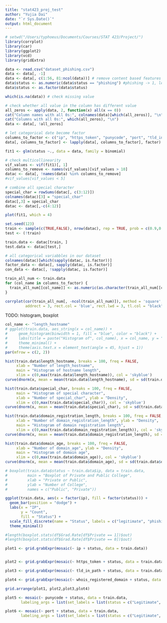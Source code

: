 ```yaml
---
title: "stat423_proj_test"
author: "Yujia Dai"
date: "`r Sys.Date()`"
output: html_document
---
```


```r
# setwd("/Users/typhoeus/Documents/Courses/STAT 423/Project/")
library(corrplot)
library(car)  
library(ggplot2)
library(vcd)
library(gridExtra)
```


```r
data <- read.csv("dataset_phishing.csv")
data <- data[, -1]
data <- data[, c(1:56, 81:ncol(data))] # remove content based features
data$status <- as.numeric(data$status == "phishing") #phishing -> 1, legitimate -> 0
data$status <- as.factor(data$status)

which(is.na(data)) # check missing value

# check whether all value in the column has different value
all_zeros <- apply(data, 2, function(x) all(x == 0))
cat("Column names with all 0s:", colnames(data)[which(all_zeros)], "\n")
cat("Columns with all 0s:", which(all_zeros), "\n")
data <- data[, !all_zeros]

# let categorical date become factor
columns_to_factor <- c("ip", "https_token", "punycode", "port", "tld_in_path", "tld_in_subdomain", "abnormal_subdomain", "prefix_suffix", "random_domain", "shortening_service", "path_extension", "domain_in_brand", "brand_in_subdomain", "brand_in_path", "suspecious_tld", "statistical_report", "whois_registered_domain", "dns_record", "google_index")
data[, columns_to_factor] <- lapply(data[, columns_to_factor], factor)
```

```r
fit1 <- glm(status ~., data = data, family = binomial)

# check multicollinearity
vif_values <- vif(fit1)[, 1]
columns_to_remove <- names(vif_values)[vif_values > 10]
datac <- data[, !names(data) %in% columns_to_remove]
#vif_values[vif_values < 5]

# combine all special character
special_char = rowSums(datac[, c(3:12)])
colnames(datac)[3] = "special_char"
datac[,3] = special_char
datac <- datac[,-c(4:12)]

plot(fit1, which = 4)
```

```r
set.seed(123)
train <- sample(c(TRUE,FALSE), nrow(datac), rep = TRUE, prob = c(0.9,0.1))
test <- (!train)

train.data <- datac[train, ]
test.data <- datac[test,]
```

```r
# all categorical variabbles in our dataset
colnames(datac)[which(sapply(datac, is.factor))]
factor_data <- datac[, sapply(datac, is.factor)]
con_data <- datac[, !sapply(datac, is.factor)]
```

```r
train_all_num <- train.data
for (col_name in columns_to_factor) {
  train_all_num[[col_name]] <- as.numeric(as.character(train_all_num[[col_name]]))
}

corrplot(cor(train_all_num[, -ncol(train_all_num)]), method = 'square', diag = FALSE, order = 'hclust',
         addrect = 3, rect.col = 'blue', rect.lwd = 3, tl.col = "black", tl.cex = 0.5)
```

TODO: histogram, boxplot


```r
col_name <- "length_hostname"
# ggplot(train.data, aes_string(x = col_name)) +
#     geom_histogram(binwidth = 1, fill = "blue", color = "black") +
#     labs(title = paste("Histogram of", col_name), x = col_name, y = "Frequency") +
#     theme_minimal() +
#     theme(axis.text.x = element_text(angle = 45, hjust = 1))
par(mfrow = c(2, 2))

hist(train.data$length_hostname, breaks = 100, freq = FALSE, 
     xlab = "Number of length_hostname", 
     main = "Histogram of hostname length",
     xlim = c(0,max(train.data$length_hostname)), col = 'skyblue')
curve(dnorm(x, mean = mean(train.data$length_hostname), sd = sd(train.data$length_hostname)), add = TRUE, col = "blue", lwd = 1, lty = 2)

hist(train.data$special_char, breaks = 100, freq = FALSE,
     main = "Histogram of special character",
     xlab = "Number of special_char", ylab = "Density", 
     xlim = c(0,max(train.data$special_char)), col = 'skyblue')
curve(dnorm(x, mean = mean(train.data$special_char), sd = sd(train.data$special_char)), add = TRUE, col = "blue", lwd = 1, lty = 2)

hist(train.data$domain_registration_length, breaks = 100, freq = FALSE, 
     xlab = "Number of domain_registration_length", ylab = "Density", 
     main = "Histogram of domain registration length",
     xlim = c(0,max(train.data$domain_registration_length)), col = 'skyblue')
curve(dnorm(x, mean = mean(train.data$domain_registration_length), sd = sd(train.data$domain_registration_length)), add = TRUE, col = "blue", lwd = 1, lty = 2)

hist(train.data$domain_age, breaks = 100, freq = FALSE, 
     xlab = "Number of domain_age", ylab = "Density", 
     main = "Histogram of domain age",
     xlim = c(0,max(train.data$domain_age)), col = 'skyblue')
curve(dnorm(x, mean = mean(train.data$domain_age), sd = sd(train.data$domain_age)), add = TRUE, col = "blue", lwd = 1, lty = 2)
```


```r
# boxplot(train.data$status ~ train.data$ip, data = train.data,
#         main = "Boxplot of Private and Public College",
#         xlab = "Private or Public",
#         ylab = "Number of College",
#         names = c("Public", "Private"))

ggplot(train.data, aes(x = factor(ip), fill = factor(status))) +
  geom_bar(position = "dodge") +
  labs(x = "IP",
       y = "Count",
       fill = "Status") +
  scale_fill_discrete(name = "Status", labels = c("legitimate", "phishing")) +
  theme_minimal()

#length(boxplot.stats(df$Grad.Rate[df$Private == 1])$out)
#length(boxplot.stats(df$Grad.Rate[df$Private == 0])$out)
```
```r
plot1 <- grid.grabExpr(mosaic(~ ip + status, data = train.data))


plot2 <- grid.grabExpr(mosaic(~ https_token + status, data = train.data))

plot3 <- grid.grabExpr(mosaic(~ tld_in_path + status, data = train.data))

plot4 <- grid.grabExpr(mosaic(~ whois_registered_domain + status, data = train.data))

grid.arrange(plot1, plot2,plot3,plot4)
```

```r
plot5 <- mosaic(~ punycode + status, data = train.data, 
       labeling_args = list(set_labels = list(status = c("Legitimate", "Phishing"))))

plot6 <- mosaic(~ port + status, data = train.data, 
       labeling_args = list(set_labels = list(status = c("Legitimate", "Phishing"))))
```


